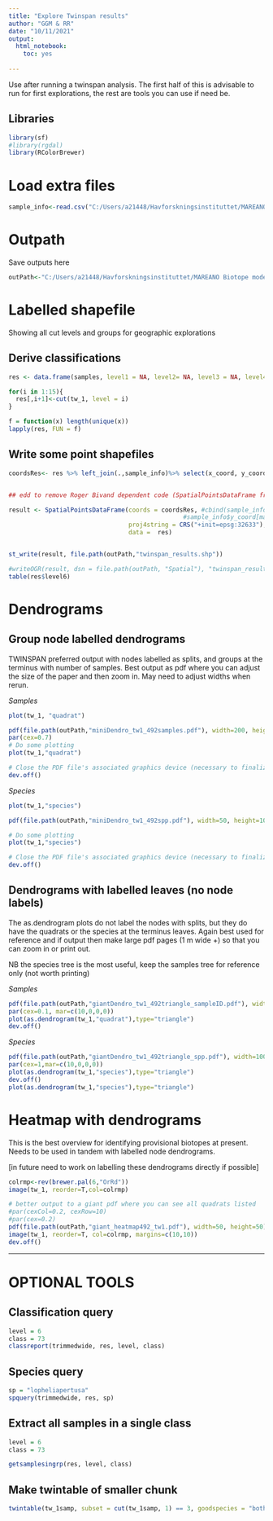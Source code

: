 ```yaml
---
title: "Explore Twinspan results"
author: "GGM & RR"
date: "10/11/2021"
output: 
  html_notebook:
    toc: yes
  
---
```

Use after running a twinspan analysis. The first half of this is advisable to run for first explorations, the rest are tools you can use if need be.

## Libraries
```r
library(sf)
#library(rgdal)
library(RColorBrewer)
```


# Load extra files
```r
sample_info<-read.csv("C:/Users/a21448/Havforskningsinstituttet/MAREANO Biotope modelling - General/VideoData/Input/sample_info.csv")
```

# Outpath
Save outputs here
```r
outPath<-"C:/Users/a21448/Havforskningsinstituttet/MAREANO Biotope modelling - General/VideoData/Output/BexTWINSPAN"
```


# Labelled shapefile
Showing all cut levels and groups for geographic explorations

## Derive classifications
```r
res <- data.frame(samples, level1 = NA, level2= NA, level3 = NA, level4 = NA, level5 = NA, level6 = NA, level7 = NA, level8= NA, level9 = NA, level10 = NA, level11 = NA, level12 = NA, level13 = NA, level14= NA, level15 = NA)

for(i in 1:15){
  res[,i+1]<-cut(tw_1, level = i)
}

f = function(x) length(unique(x))
lapply(res, FUN = f)

```

## Write some point shapefiles
```r

coordsRes<- res %>% left_join(.,sample_info)%>% select(x_coord, y_coord)


## edd to remove Roger Bivand dependent code (SpatialPointsDataFrame from SP, writeOGR from rgdal)

result <- SpatialPointsDataFrame(coords = coordsRes, #cbind(sample_info$x_coord[match(res$SampID,sample_info$SampID)],
                                                #sample_info$y_coord[match(res$SampID,sample_info$SampID)]),
                                 proj4string = CRS("+init=epsg:32633"),
                                 data =  res)


st_write(result, file.path(outPath,"twinspan_results.shp"))

#writeOGR(result, dsn = file.path(outPath, "Spatial"), "twinspan_results", driver = "ESRI Shapefile", overwrite_layer = TRUE)
table(res$level6)
```

# Dendrograms

## Group node labelled dendrograms

TWINSPAN preferred output with nodes labelled as splits, and groups at the terminus with number of samples. Best output as pdf where you can adjust the size of the paper and then zoom in. May need to adjust widths when rerun.

*Samples*
```r
plot(tw_1, "quadrat")

pdf(file.path(outPath,"miniDendro_tw1_492samples.pdf"), width=200, height=10) #adjust width as necessary
par(cex=0.7)
# Do some plotting
plot(tw_1,"quadrat")

# Close the PDF file's associated graphics device (necessary to finalize the output)
dev.off()
```

*Species*
```r
plot(tw_1,"species")

pdf(file.path(outPath,"miniDendro_tw1_492spp.pdf"), width=50, height=10)

# Do some plotting
plot(tw_1,"species")

# Close the PDF file's associated graphics device (necessary to finalize the output)
dev.off()
```

## Dendrograms with labelled leaves (no node labels)

The as.dendrogram plots do not label the nodes with splits, but they do have the quadrats or the species at the terminus leaves. Again best used for reference and if output then make large pdf pages (1 m wide +) so that you can zoom in or print out.


NB the species tree is the most useful, keep the samples tree for reference only (not worth printing)

*Samples*
```r
pdf(file.path(outPath,"giantDendro_tw1_492triangle_sampleID.pdf"), width=100, height=10)
par(cex=0.1, mar=c(10,0,0,0))
plot(as.dendrogram(tw_1,"quadrat"),type="triangle")
dev.off()
```

*Species*
```r
pdf(file.path(outPath,"giantDendro_tw1_492triangle_spp.pdf"), width=100, height=15)
par(cex=1,mar=c(10,0,0,0))
plot(as.dendrogram(tw_1,"species"),type="triangle")
dev.off()
plot(as.dendrogram(tw_1,"species"),type="triangle")

```

# Heatmap with dendrograms
This is the best overview for identifying provisional biotopes at present. Needs to be used in tandem with labelled node dendrograms. 

[in future need to work on labelling these dendrograms directly if possible]

```r
colrmp<-rev(brewer.pal(6,"OrRd"))
image(tw_1, reorder=T,col=colrmp)

# better output to a giant pdf where you can see all quadrats listed
#par(cexCol=0.2, cexRow=10)
#par(cex=0.2)
pdf(file.path(outPath,"giant_heatmap492_tw1.pdf"), width=50, height=50)
image(tw_1, reorder=T, col=colrmp, margins=c(10,10))
dev.off()
```


-------
# OPTIONAL TOOLS

## Classification query
```r
level = 6
class = 73
classreport(trimmedwide, res, level, class)
```
## Species query
```r
sp = "lopheliapertusa"
spquery(trimmedwide, res, sp)
```

## Extract all samples in a single class
```r
level = 6
class = 73

getsamplesingrp(res, level, class)

```

## Make twintable of smaller chunk

```r
twintable(tw_1samp, subset = cut(tw_1samp, 1) == 3, goodspecies = "both")
```